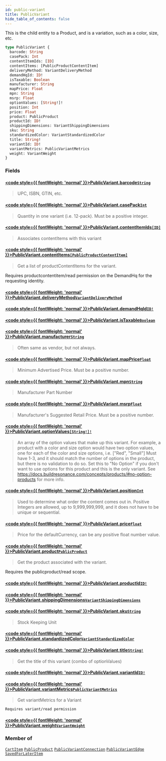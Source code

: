 ```yaml
---
id: public-variant
title: PublicVariant
hide_table_of_contents: false
---
```








This is the child entity to a Product, and is a variation, such as a color, size, etc.

```graphql
type PublicVariant {
  barcode: String
  casePack: Int
  contentItemIds: [ID]
  contentItems: [PublicProductContentItem]
  deliveryMethod: VariantDeliveryMethod
  demandHqId: ID!
  isTaxable: Boolean
  manufacturer: String
  mapPrice: Float
  mpn: String
  msrp: Float
  optionValues: [String!]!
  position: Int
  price: Float
  product: PublicProduct
  productId: ID!
  shippingDimensions: VariantShippingDimensions
  sku: String
  standardizedColor: VariantStandardizedColor
  title: String!
  variantId: ID!
  variantMetrics: PublicVariantMetrics
  weight: VariantWeight
}
```


### Fields

#### [<code style={{ fontWeight: 'normal' }}>PublicVariant.<b>barcode</b></code>](#)<Bullet />[`String`](/demand/api/graphql-storefront/reference/scalars/string) <Badge class="secondary" text="scalar"/>
> UPC, ISBN, GTIN, etc.
> 

#### [<code style={{ fontWeight: 'normal' }}>PublicVariant.<b>casePack</b></code>](#)<Bullet />[`Int`](/demand/api/graphql-storefront/reference/scalars/int) <Badge class="secondary" text="scalar"/>
> Quantity in one variant (i.e. 12-pack). Must be a positive integer.
> 

#### [<code style={{ fontWeight: 'normal' }}>PublicVariant.<b>contentItemIds</b></code>](#)<Bullet />[`[ID]`](/demand/api/graphql-storefront/reference/scalars/id) <Badge class="secondary" text="list"/> <Badge class="secondary" text="scalar"/>
> Associates contentItems with this variant
> 

#### [<code style={{ fontWeight: 'normal' }}>PublicVariant.<b>contentItems</b></code>](#)<Bullet />[`[PublicProductContentItem]`](/demand/api/graphql-storefront/reference/objects/public-product-content-item) <Badge class="secondary" text="list"/> <Badge class="secondary" text="object"/>
> Get a list of productContentItems for the variant.

Requires productcontentitem/read permission on the DemandHq for the requesting identity.
> 

#### [<code style={{ fontWeight: 'normal' }}>PublicVariant.<b>deliveryMethod</b></code>](#)<Bullet />[`VariantDeliveryMethod`](/demand/api/graphql-storefront/reference/enums/variant-delivery-method) <Badge class="secondary" text="enum"/>
> 
> 

#### [<code style={{ fontWeight: 'normal' }}>PublicVariant.<b>demandHqId</b></code>](#)<Bullet />[`ID!`](/demand/api/graphql-storefront/reference/scalars/id) <Badge class="secondary" text="non-null"/> <Badge class="secondary" text="scalar"/>
> 
> 

#### [<code style={{ fontWeight: 'normal' }}>PublicVariant.<b>isTaxable</b></code>](#)<Bullet />[`Boolean`](/demand/api/graphql-storefront/reference/scalars/boolean) <Badge class="secondary" text="scalar"/>
> 
> 

#### [<code style={{ fontWeight: 'normal' }}>PublicVariant.<b>manufacturer</b></code>](#)<Bullet />[`String`](/demand/api/graphql-storefront/reference/scalars/string) <Badge class="secondary" text="scalar"/>
> Often same as vendor, but not always.
> 

#### [<code style={{ fontWeight: 'normal' }}>PublicVariant.<b>mapPrice</b></code>](#)<Bullet />[`Float`](/demand/api/graphql-storefront/reference/scalars/float) <Badge class="secondary" text="scalar"/>
> Minimum Advertised Price. Must be a positive number.
> 

#### [<code style={{ fontWeight: 'normal' }}>PublicVariant.<b>mpn</b></code>](#)<Bullet />[`String`](/demand/api/graphql-storefront/reference/scalars/string) <Badge class="secondary" text="scalar"/>
> Manufacturer Part Number
> 

#### [<code style={{ fontWeight: 'normal' }}>PublicVariant.<b>msrp</b></code>](#)<Bullet />[`Float`](/demand/api/graphql-storefront/reference/scalars/float) <Badge class="secondary" text="scalar"/>
> Manufacturer's Suggested Retail Price. Must be a positive number.
> 

#### [<code style={{ fontWeight: 'normal' }}>PublicVariant.<b>optionValues</b></code>](#)<Bullet />[`[String!]!`](/demand/api/graphql-storefront/reference/scalars/string) <Badge class="secondary" text="non-null"/> <Badge class="secondary" text="scalar"/>
> An array of the option values that make up this variant.
For example, a product with a color and size option would have two option values,
one for each of the color and size options, i.e. ["Red", "Small"]
Must have 1-3, and it should match the number of options in the product, but there is no validation to do so.
Set this to "No Option" if you don't want to use options for this product and this is the only variant.
See https://docs.buildresonance.com/concepts/products/#no-option-products for more info.
> 

#### [<code style={{ fontWeight: 'normal' }}>PublicVariant.<b>position</b></code>](#)<Bullet />[`Int`](/demand/api/graphql-storefront/reference/scalars/int) <Badge class="secondary" text="scalar"/>
> Used to determine what order the content comes out in.
Positive Integers are allowed, up to 9,999,999,999, and it does not have to be unique or sequential.
> 

#### [<code style={{ fontWeight: 'normal' }}>PublicVariant.<b>price</b></code>](#)<Bullet />[`Float`](/demand/api/graphql-storefront/reference/scalars/float) <Badge class="secondary" text="scalar"/>
> Price for the defaultCurrency, can be any positive float number value.
> 

#### [<code style={{ fontWeight: 'normal' }}>PublicVariant.<b>product</b></code>](#)<Bullet />[`PublicProduct`](/demand/api/graphql-storefront/reference/objects/public-product) <Badge class="secondary" text="object"/>
> Get the product associated with the variant.
            
Requires the publicproduct/read scope.
> 

#### [<code style={{ fontWeight: 'normal' }}>PublicVariant.<b>productId</b></code>](#)<Bullet />[`ID!`](/demand/api/graphql-storefront/reference/scalars/id) <Badge class="secondary" text="non-null"/> <Badge class="secondary" text="scalar"/>
> 
> 

#### [<code style={{ fontWeight: 'normal' }}>PublicVariant.<b>shippingDimensions</b></code>](#)<Bullet />[`VariantShippingDimensions`](/demand/api/graphql-storefront/reference/objects/variant-shipping-dimensions) <Badge class="secondary" text="object"/>
> 
> 

#### [<code style={{ fontWeight: 'normal' }}>PublicVariant.<b>sku</b></code>](#)<Bullet />[`String`](/demand/api/graphql-storefront/reference/scalars/string) <Badge class="secondary" text="scalar"/>
> Stock Keeping Unit
> 

#### [<code style={{ fontWeight: 'normal' }}>PublicVariant.<b>standardizedColor</b></code>](#)<Bullet />[`VariantStandardizedColor`](/demand/api/graphql-storefront/reference/enums/variant-standardized-color) <Badge class="secondary" text="enum"/>
> 
> 

#### [<code style={{ fontWeight: 'normal' }}>PublicVariant.<b>title</b></code>](#)<Bullet />[`String!`](/demand/api/graphql-storefront/reference/scalars/string) <Badge class="secondary" text="non-null"/> <Badge class="secondary" text="scalar"/>
> Get the title of this variant (combo of optionValues)
> 

#### [<code style={{ fontWeight: 'normal' }}>PublicVariant.<b>variantId</b></code>](#)<Bullet />[`ID!`](/demand/api/graphql-storefront/reference/scalars/id) <Badge class="secondary" text="non-null"/> <Badge class="secondary" text="scalar"/>
> 
> 

#### [<code style={{ fontWeight: 'normal' }}>PublicVariant.<b>variantMetrics</b></code>](#)<Bullet />[`PublicVariantMetrics`](/demand/api/graphql-storefront/reference/objects/public-variant-metrics) <Badge class="secondary" text="object"/>
> Get variantMetrics for a Variant
            
    Requires variant/read permission
> 

#### [<code style={{ fontWeight: 'normal' }}>PublicVariant.<b>weight</b></code>](#)<Bullet />[`VariantWeight`](/demand/api/graphql-storefront/reference/objects/variant-weight) <Badge class="secondary" text="object"/>
> 
> 



### Member of

[`CartItem`](/demand/api/graphql-storefront/reference/objects/cart-item)  <Badge class="secondary" text="object"/><Bullet />[`PublicProduct`](/demand/api/graphql-storefront/reference/objects/public-product)  <Badge class="secondary" text="object"/><Bullet />[`PublicVariantConnection`](/demand/api/graphql-storefront/reference/objects/public-variant-connection)  <Badge class="secondary" text="object"/><Bullet />[`PublicVariantEdge`](/demand/api/graphql-storefront/reference/objects/public-variant-edge)  <Badge class="secondary" text="object"/><Bullet />[`SavedForLaterItem`](/demand/api/graphql-storefront/reference/objects/saved-for-later-item)  <Badge class="secondary" text="object"/>



